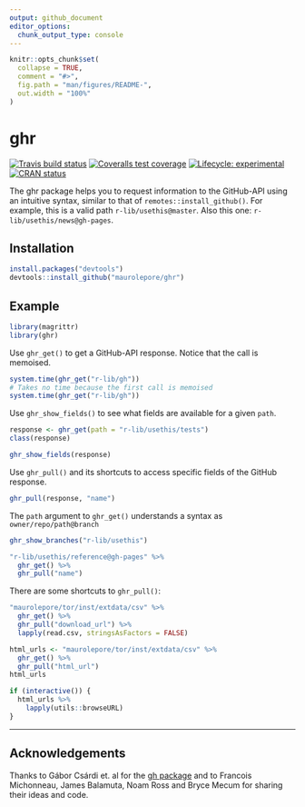```yaml
---
output: github_document
editor_options: 
  chunk_output_type: console
---
```


<!-- README.md is generated from README.Rmd. Please edit that file -->

```r
knitr::opts_chunk$set(
  collapse = TRUE,
  comment = "#>",
  fig.path = "man/figures/README-",
  out.width = "100%"
)
```

# ghr

<!-- badges: start -->
[![Travis build status](https://travis-ci.org/maurolepore/ghr.svg?branch=master)](https://travis-ci.org/maurolepore/ghr)
[![Coveralls test coverage](https://coveralls.io/repos/github/maurolepore/ghr/badge.svg)](https://coveralls.io/r/maurolepore/ghr?branch=master)
[![Lifecycle: experimental](https://img.shields.io/badge/lifecycle-experimental-orange.svg)](https://www.tidyverse.org/lifecycle/#experimental)
[![CRAN status](https://www.r-pkg.org/badges/version/ghr)](https://cran.r-project.org/package=ghr)
<!-- badges: end -->

The ghr package helps you to request information to the GitHub-API using an intuitive syntax, similar to that of `remotes::install_github()`. For example, this is a valid path `r-lib/usethis@master`. Also this one: `r-lib/usethis/news@gh-pages`.

## Installation

``` R
install.packages("devtools")
devtools::install_github("maurolepore/ghr")
```

## Example

```r
library(magrittr)
library(ghr)
```

Use `ghr_get()` to get a GitHub-API response. Notice that the call is memoised.

```r
system.time(ghr_get("r-lib/gh"))
# Takes no time because the first call is memoised
system.time(ghr_get("r-lib/gh"))
```

Use `ghr_show_fields()` to see what fields are available for a given `path`.

```r
response <- ghr_get(path = "r-lib/usethis/tests")
class(response)

ghr_show_fields(response)
```

Use `ghr_pull()` and its shortcuts to access specific fields of the GitHub response.

```r
ghr_pull(response, "name")
```

The `path` argument to `ghr_get()` understands a syntax as `owner/repo/path@branch`

```r
ghr_show_branches("r-lib/usethis")

"r-lib/usethis/reference@gh-pages" %>% 
  ghr_get() %>% 
  ghr_pull("name")
```

There are some shortcuts to `ghr_pull()`:

```r
"maurolepore/tor/inst/extdata/csv" %>% 
  ghr_get() %>% 
  ghr_pull("download_url") %>%
  lapply(read.csv, stringsAsFactors = FALSE)
```

```r
html_urls <- "maurolepore/tor/inst/extdata/csv" %>% 
  ghr_get() %>% 
  ghr_pull("html_url")
html_urls

if (interactive()) {
  html_urls %>% 
    lapply(utils::browseURL)
}
```

---

## Acknowledgements

Thanks to Gábor Csárdi et. al for the [gh package](https://github.com/r-lib/gh) and to Francois Michonneau, James Balamuta, Noam Ross and Bryce Mecum for sharing their ideas and code.
